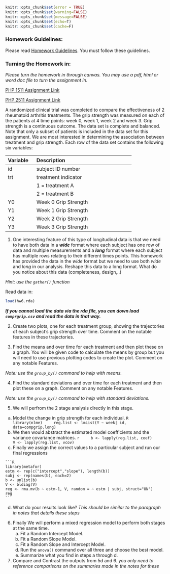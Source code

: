 ```r
knitr::opts_chunk$set(error = TRUE)
knitr::opts_chunk$set(warning=FALSE)
knitr::opts_chunk$set(message=FALSE)
knitr::opts_chunk$set(echo=T)
knitr::opts_chunk$set(cache=F)
```
### Homework Guidelines:

Please read [Homework Guidelines](../homework/guidelines.html). You must follow these guidelines. 


### Turning the Homework in:

*Please turn the homework in through canvas. You may use a pdf, html or word doc file to turn the assignment in.*

[PHP 1511 Assignment Link](https://canvas.brown.edu/courses/1075279/assignments/7694145)

[PHP 2511 Assignment Link](https://canvas.brown.edu/courses/1075280/assignments/7694144)


A randomized clinical trial was completed to compare the effectiveness of 2 rheumatoid arthritis treatments. The grip strength was measured on each of the patients at 4 time points: week 0, week 1, week 2 and week 3. Grip strength is a continuous outcome. The data set is complete and balanced. Note that only a subset of patients is included in the data set for this assignment. We are most interested in determining the association between treatment and grip strength. Each row of the data set contains the following six variables:

---------------------------------------------------------
Variable  Description
--------- ----------------------------------------------
id        subject ID number

trt       treatment indicator

          1 = treatment A
          
          2 = treatment B
          
Y0        Week 0 Grip Strength

Y1        Week 1 Grip Strength

Y2        Week 2 Grip Strength

Y3        Week 3 Grip Strength
---------------------------------------------------------

1.  One interesting feature of this type of longitudinal data is that we need to have both data in a ***wide*** format where each subject has one row of data and multiple measurements and a ***long*** format where each subject has multiple rows relating to their different times points. This homework has provided the data in the *wide* format but we need to use both *wide* and *long* in our analysis. Reshape this data to a long format. What do you notice about this data (completeness, design,..)

*Hint: use the `gather()` function*

Read data in:

```r
load(hw6.rda)
```

***If you cannot load the data via the rda file,  you can down load `comprgrip.csv` and read the data in that way. ***

2. Create two plots, one for each treatment group, showing the trajectories of each subject’s grip strength over time. Comment on the notable features in these trajectories.




3. Find the means and over time for each treatment and then plot these on a graph. You will be given code to calculate the means by group but you will need to use previous plotting codes to create the plot. Comment on any notable Features. 

*Note: use the `group_by()` command to help with means.*



4. Find the standard deviations and over time for each treatment and then plot these on a graph. Comment on any notable Features. 

*Note: use the `group_by()` command to help with standard deviations.*


5. We will perfrom the 2 stage analysis directly in this stage. 

  a. Model the change in grip strength for each individual.
    ```R
    library(nlme)
    reg.list <- lmList(Y ~ week| id, data=compgrip.long)
    ```
  b. We then would abstract the estimated model coefficients and the variance covariance matrices. 
    ```r
    b <- lapply(reg.list, coef)
    V <- lapply(reg.list, vcov)
    ```
  c. Finally we assign the correct values to a particular subject and run our final regressions 
  
    ```R
    library(metafor)
    estm <- rep(c("intercept","slope"), length(b))
    subj <- rep(names(b), each=2)
    b <- unlist(b)
    V <- bldiag(V)
    reg <- rma.mv(b ~ estm-1, V, random = ~ estm | subj, struct="UN")
    reg
    ```
  d. What do your results look like? *This should be similar to the paragraph in notes that details these steps*
  
6. Finally We will perform a mixed regression model to perform both stages at the same time. 
    a. Fit a Random Intercept Model. 
    b. Fit a Random Slope Model.
    c. Fit a Random Slope and Intercept Model. 
    d. Run the `anova()` command over all three and choose the best model. 
    e. Summarize what you find in steps a through d. 




7. Compare and Contrast the outputs from 5d and 6. *you only need to reference comparisons on the summaries made in the notes for these*
    